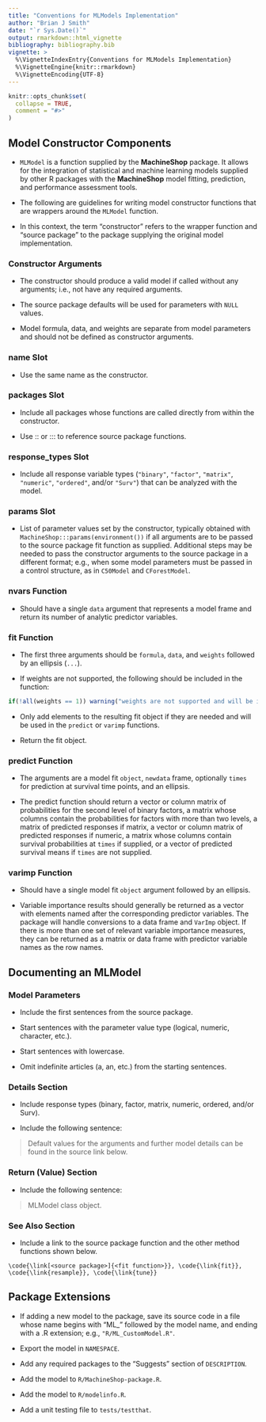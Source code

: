 ```yaml
---
title: "Conventions for MLModels Implementation"
author: "Brian J Smith"
date: "`r Sys.Date()`"
output: rmarkdown::html_vignette
bibliography: bibliography.bib
vignette: >
  %\VignetteIndexEntry{Conventions for MLModels Implementation}
  %\VignetteEngine{knitr::rmarkdown}
  %\VignetteEncoding{UTF-8}
---
```


```r
knitr::opts_chunk$set(
  collapse = TRUE,
  comment = "#>"
)
```


## Model Constructor Components

- `MLModel` is a function supplied by the **MachineShop** package.  It allows for the integration of statistical and machine learning models supplied by other R packages with the **MachineShop** model fitting, prediction, and performance assessment tools.

- The following are guidelines for writing model constructor functions that are wrappers around the `MLModel` function.

- In this context, the term "constructor" refers to the wrapper function and "source package" to the package supplying the original model implementation.


### Constructor Arguments

- The constructor should produce a valid model if called without any arguments; i.e., not have any required arguments.

- The source package defaults will be used for parameters with `NULL` values.

- Model formula, data, and weights are separate from model parameters and should not be defined as constructor arguments.


### name Slot

- Use the same name as the constructor.


### packages Slot

- Include all packages whose functions are called directly from within the constructor.

- Use :: or ::: to reference source package functions.


### response_types Slot

- Include all response variable types (`"binary"`, `"factor"`, `"matrix"`, `"numeric"`, `"ordered"`, and/or `"Surv"`) that can be analyzed with the model.


### params Slot

- List of parameter values set by the constructor, typically obtained with `MachineShop:::params(environment())` if all arguments are to be passed to the source package fit function as supplied.  Additional steps may be needed to pass the constructor arguments to the source package in a different format; e.g., when some model parameters must be passed in a control structure, as in `C50Model` and `CForestModel`.


### nvars Function

- Should have a single `data` argument that represents a model frame and return its number of analytic predictor variables.


### fit Function

- The first three arguments should be `formula`, `data`, and `weights` followed by an ellipsis (`...`).

- If weights are not supported, the following should be included in the function:

```r
if(!all(weights == 1)) warning("weights are not supported and will be ignored")
```

- Only add elements to the resulting fit object if they are needed and will be used in the `predict` or `varimp` functions.

- Return the fit object.


### predict Function

- The arguments are a model fit `object`, `newdata` frame, optionally `times` for prediction at survival time points, and an ellipsis.

- The predict function should return a vector or column matrix of probabilities for the second level of binary factors, a matrix whose columns contain the probabilities for factors with more than two levels, a matrix of predicted responses if matrix, a vector or column matrix of predicted responses if numeric, a matrix whose columns contain survival probabilities at `times` if supplied, or a vector of predicted survival means if `times` are not supplied.


### varimp Function

- Should have a single model fit `object` argument followed by an ellipsis.

- Variable importance results should generally be returned as a vector with elements named after the corresponding predictor variables.  The package will handle conversions to a data frame and `VarImp` object.  If there is more than one set of relevant variable importance measures, they can be returned as a matrix or data frame with predictor variable names as the row names.


## Documenting an MLModel


### Model Parameters

- Include the first sentences from the source package.

- Start sentences with the parameter value type (logical, numeric, character, etc.).

- Start sentences with lowercase.

- Omit indefinite articles (a, an, etc.) from the starting sentences.


### Details Section

- Include response types (binary, factor, matrix, numeric, ordered, and/or Surv).

- Include the following sentence:
  
> Default values for the \code{NULL} arguments and further model details can be
> found in the source link below.


### Return (Value) Section

- Include the following sentence:

> MLModel class object.


### See Also Section

- Include a link to the source package function and the other method functions shown below.

```
\code{\link[<source package>]{<fit function>}}, \code{\link{fit}},
\code{\link{resample}}, \code{\link{tune}}
```

## Package Extensions

- If adding a new model to the package, save its source code in a file whose name begins with "ML_" followed by the model name, and ending with a .R extension; e.g., `"R/ML_CustomModel.R"`.

- Export the model in `NAMESPACE`.

- Add any required packages to the "Suggests" section of `DESCRIPTION`.

- Add the model to `R/MachineShop-package.R`.

- Add the model to `R/modelinfo.R`.

- Add a unit testing file to `tests/testthat`.
